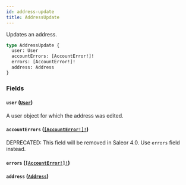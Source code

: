 ```yaml
---
id: address-update
title: AddressUpdate
---
```


Updates an address.

```graphql
type AddressUpdate {
  user: User
  accountErrors: [AccountError!]!
  errors: [AccountError!]!
  address: Address
}
```

### Fields

#### `user` ([`User`](/developer/api-reference/objects/user))

A user object for which the address was edited.

#### `accountErrors` ([`[AccountError!]!`](/developer/api-reference/objects/account-error))

<span class="badge badge--warning">DEPRECATED: This field will be removed in Saleor 4.0. Use `errors` field instead.</span>

#### `errors` ([`[AccountError!]!`](/developer/api-reference/objects/account-error))

#### `address` ([`Address`](/developer/api-reference/objects/address))
